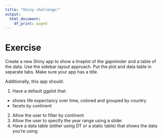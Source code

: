```yaml
---
title: "Shiny challenge!"
output:
  html_document:
    df_print: paged
---
```


# Exercise

Create a new Shiny app to show a lineplot of the gapminder and a table of the data. Use the sidebar layout approach. 
Put the plot and data table in separate tabs. Make sure your app has a title.

Additionally, this app should:

1. Have a default ggplot that:
 * shows life expectancy over time, colored and grouped by country
 * facets by continent
2. Allow the user to filter by continent
3. Allow the user to specify the year range using a slider
4. Have a data table (either using DT or a static table) that shows the data you're using

